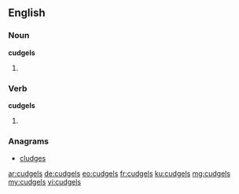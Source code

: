 ==English==

===Noun===
'''cudgels'''

# {{plural of|cudgel}}

===Verb===
'''cudgels'''

# {{en-third-person singular of|cudgel}}

===Anagrams===
* [[cludges#English|cludges]]

[[ar:cudgels]]
[[de:cudgels]]
[[eo:cudgels]]
[[fr:cudgels]]
[[ku:cudgels]]
[[mg:cudgels]]
[[my:cudgels]]
[[vi:cudgels]]